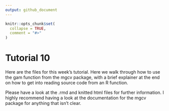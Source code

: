 ```yaml
---
output: github_document
---
```


<!-- README.md is generated from README.Rmd. Please edit that file -->

```r
knitr::opts_chunk$set(
  collapse = TRUE,
  comment = "#>"
)
```

# Tutorial 10

Here are the files for this week's tutorial. Here we walk through how to use the gam function from the mgcv package, with a brief explainer at the end on how to get into reading source code from an R function. 

Please have a look at the .rmd and knitted html files for further information. I highly recommend having a look at the documentation for the mgcv package for anything that isn't clear. 

